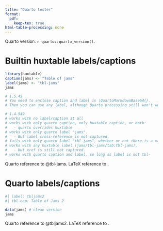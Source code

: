 ```yaml
---
title: "Quarto tester"
format: 
  pdf:
    keep-tex: true
html-table-processing: none
---
```


Quarto version: `r quarto::quarto_version()`.

# Builtin huxtable labels/captions

```r
library(huxtable)
caption(jams) <- "Table of jams"
label(jams) <- "tbl-jams"
jams

# 1.5.45
# You need to enclose caption and label in \QuartoMarkdownBase64{}.
# Then you can use any label, although Quarto processing still won't work.

# 1.4.549
# works with no label/caption at all
# works with only quarto caption, only huxtable caption, or both:
#   - quarto overrides huxtable
# works with only quarto label "jams". 
#   - But label cross-reference is not captured.
# fails with only quarto label "tbl-jams", whether or not there is a xref
# works with any huxtable label (jams/tbl-jams/tab:tbl-jams), 
#   - but xref is still not captured.
# works with quarto caption and label, so long as label is not tbl-
```

Quarto reference to @tbl-jams.
LaTeX reference to \ref{tbl-jams}.

# Quarto labels/captions

```r
#| label: tbljams2
#| tbl-cap: Table of Jams 2

data(jams) # clean version
jams
```

Quarto reference to @tbljams2.
LaTeX reference to \ref{tbljams2}.

